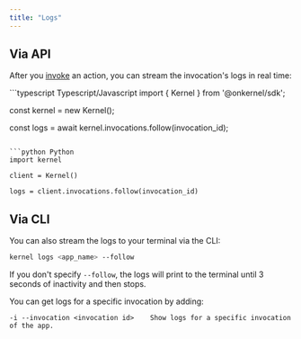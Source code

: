 ```yaml
---
title: "Logs"
---
```


## Via API

After you [invoke](/apps/invoke) an action, you can stream the invocation's logs in real time:

<CodeGroup>
```typescript Typescript/Javascript
import { Kernel } from '@onkernel/sdk';

const kernel = new Kernel();

const logs = await kernel.invocations.follow(invocation_id);
```

```python Python
import kernel

client = Kernel()

logs = client.invocations.follow(invocation_id)
```

</CodeGroup>

## Via CLI

You can also stream the logs to your terminal via the CLI:

```bash
kernel logs <app_name> --follow
```

If you don't specify `--follow`, the logs will print to the terminal until 3 seconds of inactivity and then stops.

You can get logs for a specific invocation by adding:
```
-i --invocation <invocation id>    Show logs for a specific invocation of the app.
```
